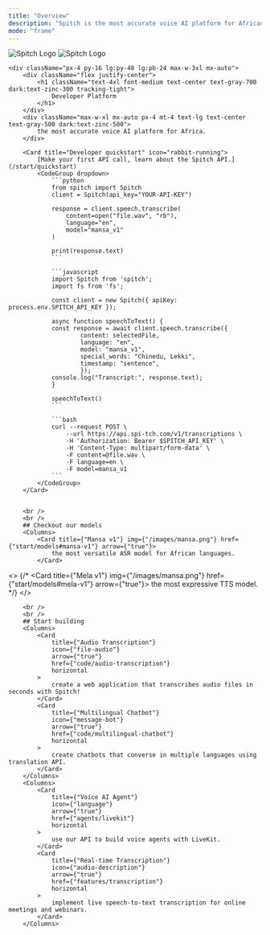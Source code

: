 ```yaml
---
title: "Overview"
description: "Spitch is the most accurate voice AI platform for African languages."
mode: "frame"
---
```


<div className="relative">
    <div className="absolute top-0 lg:-top-16 left-0 right-0">
        <img
            src="/logo/logo-dark.png"
            className="block dark:hidden pointer-events-none [-webkit-mask-image:linear-gradient(black,transparent)]"
            alt="Spitch Logo"
        />
        <img
            src="/logo/logo-light.png"
            className="hidden dark:block pointer-events-none [-webkit-mask-image:linear-gradient(black,transparent)]"
            alt="Spitch Logo"
        />
    </div>

    <div className="px-4 py-16 lg:py-48 lg:pb-24 max-w-3xl mx-auto">
        <div className="flex justify-center">
            <h1 className="text-4xl font-medium text-center text-gray-700 dark:text-zinc-300 tracking-tight">
                Developer Platform
            </h1>
        </div>
        <div className="max-w-xl mx-auto px-4 mt-4 text-lg text-center text-gray-500 dark:text-zinc-500">
            the most accurate voice AI platform for Africa.
        </div>

        <Card title="Developer quickstart" icon="rabbit-running">
            [Make your first API call, learn about the Spitch API.](/start/quickstart)
            <CodeGroup dropdown>
                ```python
                from spitch import Spitch
                client = Spitch(api_key="YOUR-API-KEY")

                response = client.speech.transcribe(
                    content=open("file.wav", "rb"),
                    language="en",
                    model="mansa_v1"
                )

                print(response.text)
                ```

                ```javascript
                import Spitch from 'spitch';
                import fs from 'fs';

                const client = new Spitch({ apiKey: process.env.SPITCH_API_KEY });

                async function speechToText() {
                const response = await client.speech.transcribe({
                        content: selectedFile,
                        language: "en",
                        model: "mansa_v1",
                        special_words: "Chinedu, Lekki",
                        timestamp: "sentence",
                        });
                console.log("Transcript:", response.text);
                }

                speechToText()
                ```

                ```bash
                curl --request POST \
                    --url https://api.spi-tch.com/v1/transcriptions \
                    -H 'Authorization: Bearer $SPITCH_API_KEY' \
                    -H 'Content-Type: multipart/form-data' \
                    -F content=@file.wav \
                    -F language=en \
                    -F model=mansa_v1
                ```
            </CodeGroup>
        </Card>


        <br />
        <br />
        ## Checkout our models
        <Columns>
            <Card title={"Mansa v1"} img={"/images/mansa.png"} href={"start/models#mansa-v1"} arrow={"true"}>
                the most versatile ASR model for African languages.
            </Card>
<>
  {/* 
            <Card title={"Mela v1"} img={"/images/mansa.png"} href={"start/models#mela-v1"} arrow={"true"}>
                the most expressive TTS model.
            </Card>    
  */}
</>    
        </Columns>

        <br />
        <br />
        ## Start building
        <Columns>
            <Card
                title={"Audio Transcription"}
                icon={"file-audio"}
                arrow={"true"}
                href={"code/audio-transcription"}
                horizontal
            >
                create a web application that transcribes audio files in seconds with Spitch!
            </Card>
            <Card
                title={"Multilingual Chatbot"}
                icon={"message-bot"}
                arrow={"true"}
                href={"code/multilingual-chatbot"}
                horizontal
            >
                create chatbots that converse in multiple languages using translation API.
            </Card>
        </Columns>
        <Columns>
            <Card
                title={"Voice AI Agent"}
                icon={"language"}
                arrow={"true"}
                href={"agents/livekit"}
                horizontal
            >
                use our API to build voice agents with LiveKit.
            </Card>
            <Card
                title={"Real-time Transcription"}
                icon={"audio-description"}
                arrow={"true"}
                href={"features/transcription"}
                horizontal
            >
                implement live speech-to-text transcription for online meetings and webinars.
            </Card>
        </Columns>
  </div>
</div>
